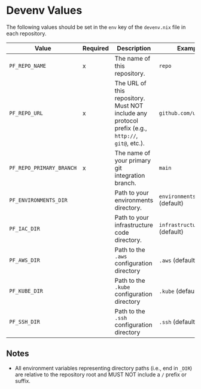 # Devenv Values

The following values should be set in the `env` key of the `devenv.nix` file in each repository.

| Value                    | Required | Description                                                                                       | Example                    |   |
| ------------------------ | -------- | ------------------------------------------------------------------------------------------------- | -------------------------- | - |
| `PF_REPO_NAME`           | x        | The name of this repository.                                                                      | `repo`                     |   |
| `PF_REPO_URL`            | x        | The URL of this repository. Must NOT include any protocol prefix (e.g., `http://`, `git@`, etc.). | `github.com/user/repo`     |   |
| `PF_REPO_PRIMARY_BRANCH` | x        | The name of your primary git integration branch.                                                  | `main`                     |   |
| `PF_ENVIRONMENTS_DIR`    |          | Path to your environments directory.                                                              | `environments` (default)   |   |
| `PF_IAC_DIR`             |          | Path to your infrastructure code directory.                                                       | `infrastructure` (default) |   |
| `PF_AWS_DIR`             |          | Path to the `.aws` configuration directory                                                        | `.aws` (default)           |   |
| `PF_KUBE_DIR`            |          | Path to the `.kube` configuration directory                                                       | `.kube` (default)          |   |
| `PF_SSH_DIR`             |          | Path to the `.ssh` configuration directory                                                        | `.ssh` (default)           |   |

## Notes

* All environment variables representing directory paths (i.e., end in `_DIR`) are relative to the repository root and
  MUST NOT include a `/` prefix or suffix.
